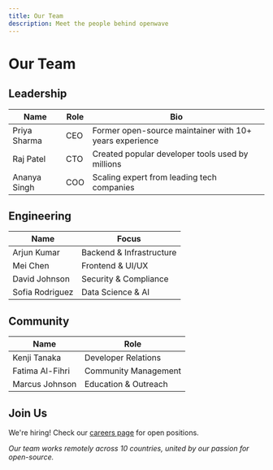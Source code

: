 ```yaml
---
title: Our Team
description: Meet the people behind openwave
---
```


# Our Team

## Leadership

| Name         | Role | Bio                                                     |
| ------------ | ---- | ------------------------------------------------------- |
| Priya Sharma | CEO  | Former open-source maintainer with 10+ years experience |
| Raj Patel    | CTO  | Created popular developer tools used by millions        |
| Ananya Singh | COO  | Scaling expert from leading tech companies              |

## Engineering

| Name            | Focus                    |
| --------------- | ------------------------ |
| Arjun Kumar     | Backend & Infrastructure |
| Mei Chen        | Frontend & UI/UX         |
| David Johnson   | Security & Compliance    |
| Sofia Rodriguez | Data Science & AI        |

## Community

| Name            | Role                 |
| --------------- | -------------------- |
| Kenji Tanaka    | Developer Relations  |
| Fatima Al-Fihri | Community Management |
| Marcus Johnson  | Education & Outreach |

## Join Us

We're hiring! Check our [careers page](/doc/careers) for open positions.

_Our team works remotely across 10 countries, united by our passion for open-source._
